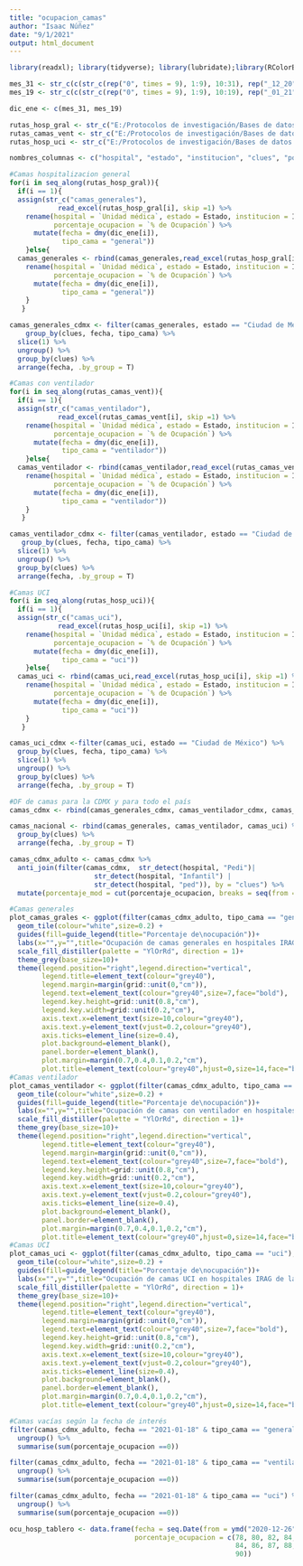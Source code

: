 ```yaml
---
title: "ocupacion_camas"
author: "Isaac Núñez"
date: "9/1/2021"
output: html_document
---
```


```r
library(readxl); library(tidyverse); library(lubridate);library(RColorBrewer)
```



```r
mes_31 <- str_c(c(str_c(rep("0", times = 9), 1:9), 10:31), rep("_12_20", times = 31))
mes_19 <- str_c(c(str_c(rep("0", times = 9), 1:9), 10:19), rep("_01_21", times = 19))

dic_ene <- c(mes_31, mes_19)

rutas_hosp_gral <- str_c("E:/Protocolos de investigación/Bases de datos ocupación hospitalaria/Hospitalización general/hosp_gral_", dic_ene, ".xlsx")
rutas_camas_vent <- str_c("E:/Protocolos de investigación/Bases de datos ocupación hospitalaria/Camas con ventilador/camas_vent_", dic_ene, ".xlsx")
rutas_hosp_uci <- str_c("E:/Protocolos de investigación/Bases de datos ocupación hospitalaria/Camas UCI/camas_uci_", dic_ene, ".xlsx")

nombres_columnas <- c("hospital", "estado", "institucion", "clues", "porcentaje_ocupacion")

#Camas hospitalizacion general
for(i in seq_along(rutas_hosp_gral)){
  if(i == 1){   
  assign(str_c("camas_generales"),
            read_excel(rutas_hosp_gral[i], skip =1) %>% 
    rename(hospital = `Unidad médica`, estado = Estado, institucion = Institución, clues = CLUES, 
           porcentaje_ocupacion = `% de Ocupación`) %>% 
      mutate(fecha = dmy(dic_ene[i]),
             tipo_cama = "general"))
    }else{
  camas_generales <- rbind(camas_generales,read_excel(rutas_hosp_gral[i], skip =1) %>% 
    rename(hospital = `Unidad médica`, estado = Estado, institucion = Institución, clues = CLUES, 
           porcentaje_ocupacion = `% de Ocupación`) %>% 
      mutate(fecha = dmy(dic_ene[i]),
             tipo_cama = "general"))
    }
   }

camas_generales_cdmx <- filter(camas_generales, estado == "Ciudad de México")%>% 
    group_by(clues, fecha, tipo_cama) %>%
  slice(1) %>% 
  ungroup() %>% 
  group_by(clues) %>% 
  arrange(fecha, .by_group = T)

#Camas con ventilador
for(i in seq_along(rutas_camas_vent)){
  if(i == 1){   
  assign(str_c("camas_ventilador"),
            read_excel(rutas_camas_vent[i], skip =1) %>% 
    rename(hospital = `Unidad médica`, estado = Estado, institucion = Institución, clues = CLUES, 
           porcentaje_ocupacion = `% de Ocupación`) %>% 
      mutate(fecha = dmy(dic_ene[i]),
             tipo_cama = "ventilador"))
    }else{
  camas_ventilador <- rbind(camas_ventilador,read_excel(rutas_camas_vent[i], skip =1) %>% 
    rename(hospital = `Unidad médica`, estado = Estado, institucion = Institución, clues = CLUES, 
           porcentaje_ocupacion = `% de Ocupación`) %>% 
      mutate(fecha = dmy(dic_ene[i]),
             tipo_cama = "ventilador"))
    }
   }

camas_ventilador_cdmx <- filter(camas_ventilador, estado == "Ciudad de México")%>% 
   group_by(clues, fecha, tipo_cama) %>%
  slice(1) %>% 
  ungroup() %>% 
  group_by(clues) %>% 
  arrange(fecha, .by_group = T)

#Camas UCI
for(i in seq_along(rutas_hosp_uci)){
  if(i == 1){   
  assign(str_c("camas_uci"),
            read_excel(rutas_hosp_uci[i], skip =1) %>% 
    rename(hospital = `Unidad médica`, estado = Estado, institucion = Institución, clues = CLUES, 
           porcentaje_ocupacion = `% de Ocupación`) %>% 
      mutate(fecha = dmy(dic_ene[i]),
             tipo_cama = "uci"))
    }else{
  camas_uci <- rbind(camas_uci,read_excel(rutas_hosp_uci[i], skip =1) %>% 
    rename(hospital = `Unidad médica`, estado = Estado, institucion = Institución, clues = CLUES, 
           porcentaje_ocupacion = `% de Ocupación`) %>% 
      mutate(fecha = dmy(dic_ene[i]),
             tipo_cama = "uci"))
    }
   }

camas_uci_cdmx <-filter(camas_uci, estado == "Ciudad de México") %>% 
  group_by(clues, fecha, tipo_cama) %>%
  slice(1) %>% 
  ungroup() %>% 
  group_by(clues) %>% 
  arrange(fecha, .by_group = T)

#DF de camas para la CDMX y para todo el país
camas_cdmx <- rbind(camas_generales_cdmx, camas_ventilador_cdmx, camas_uci_cdmx)

camas_nacional <- rbind(camas_generales, camas_ventilador, camas_uci) %>% 
  group_by(clues) %>% 
  arrange(fecha, .by_group = T)
```


```r
camas_cdmx_adulto <- camas_cdmx %>% 
  anti_join(filter(camas_cdmx,  str_detect(hospital, "Pedi")|
                     str_detect(hospital, "Infantil") |
                     str_detect(hospital, "ped")), by = "clues") %>% 
  mutate(porcentaje_mod = cut(porcentaje_ocupacion, breaks = seq(from = 0, to = 100, by = 10), include.lowest = T))

#Camas generales
plot_camas_grales <- ggplot(filter(camas_cdmx_adulto, tipo_cama == "general"),aes(x=fecha, y=hospital, fill=porcentaje_ocupacion))+
  geom_tile(colour="white",size=0.2) + 
  guides(fill=guide_legend(title="Porcentaje de\nocupación"))+
  labs(x="",y="",title="Ocupación de camas generales en hospitales IRAG de la Ciudad de México")+
  scale_fill_distiller(palette = "YlOrRd", direction = 1)+
  theme_grey(base_size=10)+
  theme(legend.position="right",legend.direction="vertical",
        legend.title=element_text(colour="grey40"),
        legend.margin=margin(grid::unit(0,"cm")),
        legend.text=element_text(colour="grey40",size=7,face="bold"),
        legend.key.height=grid::unit(0.8,"cm"),
        legend.key.width=grid::unit(0.2,"cm"),
        axis.text.x=element_text(size=10,colour="grey40"),
        axis.text.y=element_text(vjust=0.2,colour="grey40"),
        axis.ticks=element_line(size=0.4),
        plot.background=element_blank(),
        panel.border=element_blank(),
        plot.margin=margin(0.7,0.4,0.1,0.2,"cm"),
        plot.title=element_text(colour="grey40",hjust=0,size=14,face="bold"))
#Camas ventilador
plot_camas_ventilador <- ggplot(filter(camas_cdmx_adulto, tipo_cama == "ventilador"),aes(x=fecha, y=hospital, fill=porcentaje_ocupacion))+
  geom_tile(colour="white",size=0.2) + 
  guides(fill=guide_legend(title="Porcentaje de\nocupación"))+
  labs(x="",y="",title="Ocupación de camas con ventilador en hospitales IRAG de la Ciudad de México")+
  scale_fill_distiller(palette = "YlOrRd", direction = 1)+
  theme_grey(base_size=10)+
  theme(legend.position="right",legend.direction="vertical",
        legend.title=element_text(colour="grey40"),
        legend.margin=margin(grid::unit(0,"cm")),
        legend.text=element_text(colour="grey40",size=7,face="bold"),
        legend.key.height=grid::unit(0.8,"cm"),
        legend.key.width=grid::unit(0.2,"cm"),
        axis.text.x=element_text(size=10,colour="grey40"),
        axis.text.y=element_text(vjust=0.2,colour="grey40"),
        axis.ticks=element_line(size=0.4),
        plot.background=element_blank(),
        panel.border=element_blank(),
        plot.margin=margin(0.7,0.4,0.1,0.2,"cm"),
        plot.title=element_text(colour="grey40",hjust=0,size=14,face="bold"))
#Camas UCI
plot_camas_uci <- ggplot(filter(camas_cdmx_adulto, tipo_cama == "uci"),aes(x=fecha, y=hospital, fill=porcentaje_ocupacion))+
  geom_tile(colour="white",size=0.2) + 
  guides(fill=guide_legend(title="Porcentaje de\nocupación"))+
  labs(x="",y="",title="Ocupación de camas UCI en hospitales IRAG de la Ciudad de México")+
  scale_fill_distiller(palette = "YlOrRd", direction = 1)+
  theme_grey(base_size=10)+
  theme(legend.position="right",legend.direction="vertical",
        legend.title=element_text(colour="grey40"),
        legend.margin=margin(grid::unit(0,"cm")),
        legend.text=element_text(colour="grey40",size=7,face="bold"),
        legend.key.height=grid::unit(0.8,"cm"),
        legend.key.width=grid::unit(0.2,"cm"),
        axis.text.x=element_text(size=10,colour="grey40"),
        axis.text.y=element_text(vjust=0.2,colour="grey40"),
        axis.ticks=element_line(size=0.4),
        plot.background=element_blank(),
        panel.border=element_blank(),
        plot.margin=margin(0.7,0.4,0.1,0.2,"cm"),
        plot.title=element_text(colour="grey40",hjust=0,size=14,face="bold"))

```


```r
#Camas vacías según la fecha de interés
filter(camas_cdmx_adulto, fecha == "2021-01-18" & tipo_cama == "general") %>% 
  ungroup() %>% 
  summarise(sum(porcentaje_ocupacion ==0))

filter(camas_cdmx_adulto, fecha == "2021-01-18" & tipo_cama == "ventilador") %>% 
  ungroup() %>% 
  summarise(sum(porcentaje_ocupacion ==0))

filter(camas_cdmx_adulto, fecha == "2021-01-18" & tipo_cama == "uci") %>% 
  ungroup() %>% 
  summarise(sum(porcentaje_ocupacion ==0))

```


```r
ocu_hosp_tablero <- data.frame(fecha = seq.Date(from = ymd("2020-12-26"), to = ymd("2021-01-19"), by = 1),
                               porcentaje_ocupacion = c(78, 80, 82, 84, 83, 85, 84, 85, 87, 87, 87, 83, 
                                                        84, 86, 87, 88, 89, 88, 88, 86, 87, 88, 89, 88, 
                                                        90))

```

